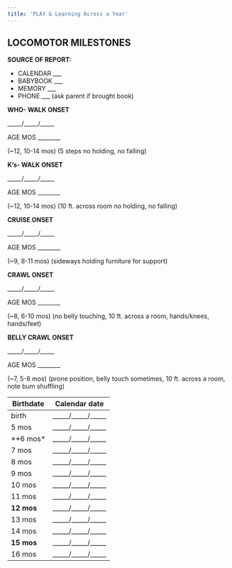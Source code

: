 ```yaml
---
title: 'PLAY & Learning Across a Year'
---
```


## LOCOMOTOR MILESTONES

**SOURCE OF REPORT:** 

- CALENDAR ___
- BABYBOOK ___ 
- MEMORY ___
- PHONE ___ (ask parent if brought book)

**WHO- WALK ONSET**

_____/_____/_____

AGE MOS ________ 

(~12, 10-14 mos) (5 steps no holding, no falling)

**K’s- WALK ONSET**

_____/_____/_____ 

AGE MOS ________ 

(~12, 10-14 mos) (10 ft. across room no holding, no falling)

**CRUISE ONSET**

_____/_____/_____ 

AGE MOS ________ 

(~9, 8-11 mos) (sideways holding furniture for support)

**CRAWL ONSET**

_____/_____/_____ 

AGE MOS ________ 

(~8, 6-10 mos) (no belly touching, 10 ft. across a room, hands/knees, hands/feet)

**BELLY CRAWL ONSET**

_____/_____/_____ 

AGE MOS ________ 

(~7, 5-8 mos) (prone position, belly touch sometimes, 10 ft. across a room, note bum shuffling)

| Birthdate | Calendar date |
|-----------|---------------|
| birth     | _____/_____/_____ |
| 5 mos     | _____/_____/_____ |
| **6 mos*  | _____/_____/_____ |
| 7 mos     | _____/_____/_____ |
| 8 mos     | _____/_____/_____ |
| 9 mos     | _____/_____/_____ |
| 10 mos    | _____/_____/_____ |
| 11 mos     | _____/_____/_____ |
| **12 mos** | _____/_____/_____ |
| 13 mos     | _____/_____/_____ |
| 14 mos     | _____/_____/_____ |
| **15 mos** | _____/_____/_____ |
| 16 mos     | _____/_____/_____ |
